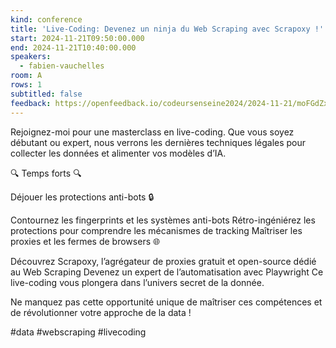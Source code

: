 ```yaml
---
kind: conference
title: 'Live-Coding: Devenez un ninja du Web Scraping avec Scrapoxy !'
start: 2024-11-21T09:50:00.000
end: 2024-11-21T10:40:00.000
speakers:
  - fabien-vauchelles
room: A
rows: 1
subtitled: false
feedback: https://openfeedback.io/codeursenseine2024/2024-11-21/moFGdZx41DqAYNVpoKY4
---
```


Rejoignez-moi pour une masterclass en live-coding. Que vous soyez débutant ou expert, nous verrons les dernières techniques légales pour collecter les données et alimenter vos modèles d’IA.

🔍 Temps forts 🔍

Déjouer les protections anti-bots 🔒

Contournez les fingerprints et les systèmes anti-bots
Rétro-ingéniérez les protections pour comprendre les mécanismes de tracking
Maîtriser les proxies et les fermes de browsers 🌐

Découvrez Scrapoxy, l’agrégateur de proxies gratuit et open-source dédié au Web Scraping
Devenez un expert de l’automatisation avec Playwright
Ce live-coding vous plongera dans l’univers secret de la donnée.

Ne manquez pas cette opportunité unique de maîtriser ces compétences et de révolutionner votre approche de la data !

#data #webscraping #livecoding
